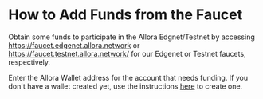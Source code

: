 # How to Add Funds from the Faucet

Obtain some funds to participate in the Allora Edgnet/Testnet by accessing https://faucet.edgenet.allora.network or https://faucet.testnet.allora.network/ for our Edgenet or Testnet faucets, respectively.

Enter the Allora Wallet address for the account that needs funding. If you don't have a wallet created yet, use the instructions [here](../learn/cli#create-a-wallet) to create one.
